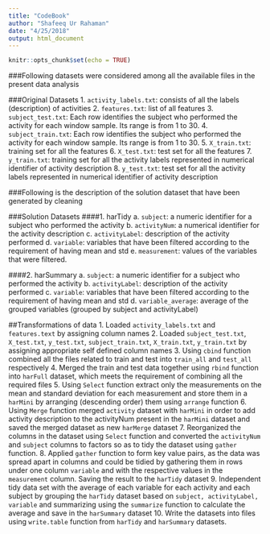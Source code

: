 ```yaml
---
title: "CodeBook"
author: "Shafeeq Ur Rahaman"
date: "4/25/2018"
output: html_document
---
```


```r
knitr::opts_chunk$set(echo = TRUE)
```

###Following datasets were considered among all the available files in the present data analysis

###Original Datasets
1. `activity_labels.txt`: consists of all the labels (description) of activities
2. `features.txt`: list of all features
3. `subject_test.txt`: Each row identifies the subject who performed the activity for each window sample. Its range is from 1 to 30.
4. `subject_train.txt`: Each row identifies the subject who performed the activity for each window sample. Its range is from 1 to 30.
5. `X_train.txt`: training set for all the features
6. `X_test.txt`: test set for all the features
7. `y_train.txt`: training set for all the activity labels represented in numerical identifier of activity description
8. `y_test.txt`: test set for all the activity labels represented in numerical identifier of activity description

###Following is the description of the solution dataset that have been generated by cleaning

###Solution Datasets
####1. harTidy
a. `subject`: a numeric identifier for a subject who performed the activity
b. `activityNum`: a numerical identifier for the activity description
c. `activityLabel`: description of the activity performed
d. `variable`: variables that have been filtered according to the requirement of having mean and std
e. `measurement`: values of the variables that were filtered.

####2. harSummary
a. `subject`: a numeric identifier for a subject who performed the activity
b. `activityLabel`: description of the activity performed
c. `variable`: variables that have been filtered according to the requirement of having mean and std
d. `variable_average`: average of the grouped variables (grouped by subject and activityLabel)

##Transformations of data
1. Loaded `activity_labels.txt` and `features.text` by assigning column names
2. Loaded `subject_test.txt`, `X_test.txt`, `y_test.txt`, `subject_train.txt`, `X_train.txt`, `y_train.txt` by assigning appropriate self defined column names
3. Using `cbind` function combined all the files related to train and test into `train_all` and `test_all` respectively
4. Merged the train and test data together using `rbind` function into `harFull` dataset, which meets the requirement of combining all the required files
5. Using `Select` function extract only the measurements on the mean and standard deviation for each measurement and store them in a `harMini` by arranging (descending order) them using `arrange` function
6. Using `Merge` function merged `activity` dataset with `harMini` in order to add activity description to the activityNum present in the `harMini` dataset and saved the merged dataset as new `harMerge` dataset
7. Reorganized the columns in the dataset using `Select` function and converted the `activityNum` and `subject` columns to factors so as to tidy the dataset using `gather` function.
8. Applied `gather` function to form key value pairs, as the data was spread apart in columns and could be tidied by gathering them in rows under one column `variable` and with the respective values in the `measurement` column. Saving the result to the `harTidy` dataset
9. Independent tidy data set with the average of each variable for each activity and each subject by grouping the `harTidy` dataset based on `subject, activityLabel, variable` and summarizing using the `summarize` function to calculate the average and save in the `harSummary` dataset
10. Write the datasets into files using `write.table` function from `harTidy` and `harSummary` datasets.